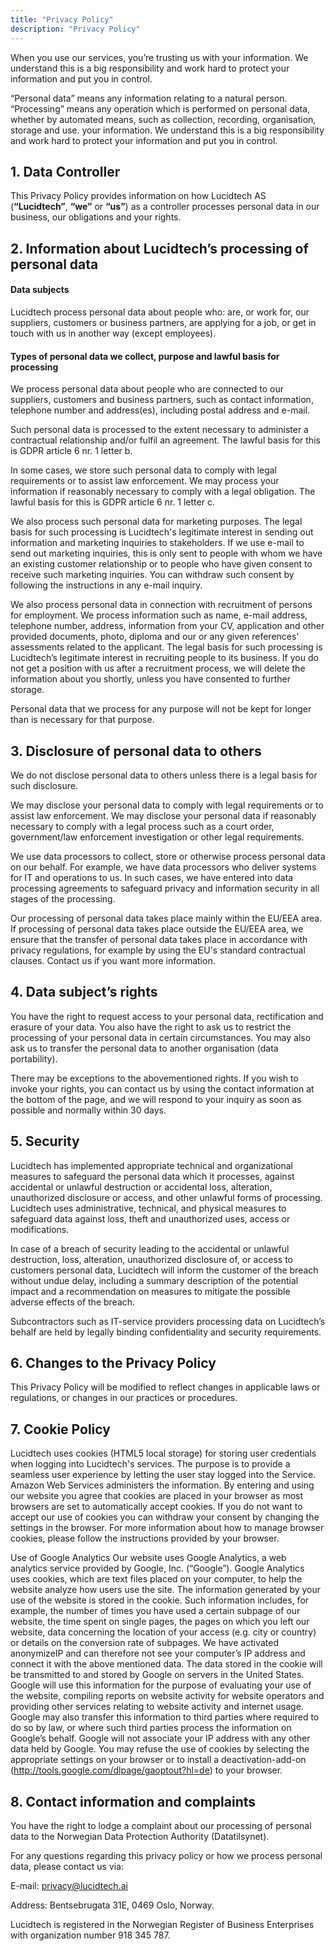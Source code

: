 ```yaml
---
title: "Privacy Policy"
description: "Privacy Policy"
---
```


When you use our services, you’re trusting us with your information. We understand this is a big responsibility and work hard to protect your information and put you in control.

“Personal data” means any information relating to a natural person. “Processing” means any operation which is performed on personal data, whether by automated means, such as collection, recording, organisation, storage and use. your information. We understand this is a big responsibility and work hard to protect your information and put you in control.

## **1. Data Controller**

This Privacy Policy provides information on how Lucidtech AS (**“Lucidtech”**, **“we”** or **“us”**) as a controller processes personal data in our business, our obligations and your rights.

## 2. Information about Lucidtech’s processing of personal data

#### Data subjects

Lucidtech process personal data about people who: are, or work for, our suppliers, customers or business partners, are applying for a job, or get in touch with us in another way (except employees).

#### Types of personal data we collect, purpose and lawful basis for processing

We process personal data about people who are connected to our suppliers, customers and business partners, such as contact information, telephone number and address(es), including postal address and e-mail.

Such personal data is processed to the extent necessary to administer a contractual relationship and/or fulfil an agreement. The lawful basis for this is GDPR article 6 nr. 1 letter b.

In some cases, we store such personal data to comply with legal requirements or to assist law enforcement. We may process your information if reasonably necessary to comply with a legal obligation. The lawful basis for this is GDPR article 6 nr. 1 letter c.

We also process such personal data for marketing purposes. The legal basis for such processing is Lucidtech's legitimate interest in sending out information and marketing inquiries to stakeholders. If we use e-mail to send out marketing inquiries, this is only sent to people with whom we have an existing customer relationship or to people who have given consent to receive such marketing inquiries. You can withdraw such consent by following the instructions in any e-mail inquiry.

We also process personal data in connection with recruitment of persons for employment. We process information such as name, e-mail address, telephone number, address, information from your CV, application and other provided documents, photo, diploma and our or any given references' assessments related to the applicant. The legal basis for such processing is Lucidtech’s legitimate interest in recruiting people to its business. If you do not get a position with us after a recruitment process, we will delete the information about you shortly, unless you have consented to further storage.

Personal data that we process for any purpose will not be kept for longer than is necessary for that purpose.

## **3. Disclosure of personal data to others**

We do not disclose personal data to others unless there is a legal basis for such disclosure.

We may disclose your personal data to comply with legal requirements or to assist law enforcement. We may disclose your personal data if reasonably necessary to comply with a legal process such as a court order, government/law enforcement investigation or other legal requirements.

We use data processors to collect, store or otherwise process personal data on our behalf. For example, we have data processors who deliver systems for IT and operations to us. In such cases, we have entered into data processing agreements to safeguard privacy and information security in all stages of the processing.

Our processing of personal data takes place mainly within the EU/EEA area. If processing of personal data takes place outside the EU/EEA area, we ensure that the transfer of personal data takes place in accordance with privacy regulations, for example by using the EU's standard contractual clauses. Contact us if you want more information.

## 4. Data subject’s rights

You have the right to request access to your personal data, rectification and erasure of your data. You also have the right to ask us to restrict the processing of your personal data in certain circumstances. You may also ask us to transfer the personal data to another organisation (data portability).

There may be exceptions to the abovementioned rights. If you wish to invoke your rights, you can contact us by using the contact information at the bottom of the page, and we will respond to your inquiry as soon as possible and normally within 30 days.

## 5. Security

Lucidtech has implemented appropriate technical and organizational measures to safeguard the personal data which it processes, against accidental or unlawful destruction or accidental loss, alteration, unauthorized disclosure or access, and other unlawful forms of processing. Lucidtech uses administrative, technical, and physical measures to safeguard data against loss, theft and unauthorized uses, access or modifications.

In case of a breach of security leading to the accidental or unlawful destruction, loss, alteration, unauthorized disclosure of, or access to customers personal data, Lucidtech will inform the customer of the breach without undue delay, including a summary description of the potential impact and a recommendation on measures to mitigate the possible adverse effects of the breach.

Subcontractors such as IT-service providers processing data on Lucidtech’s behalf are held by legally binding confidentiality and security requirements.

## 6. Changes to the Privacy Policy

This Privacy Policy will be modified to reflect changes in applicable laws or regulations, or changes in our practices or procedures.

## 7. Cookie Policy

Lucidtech uses cookies (HTML5 local storage) for storing user credentials when logging into Lucidtech's services. The purpose is to provide a seamless user experience by letting the user stay logged into the Service. Amazon Web Services administers the information. By entering and using our website you agree that cookies are placed in your browser as most browsers are set to automatically accept cookies. If you do not want to accept our use of cookies you can withdraw your consent by changing the settings in the browser. For more information about how to manage browser cookies, please follow the instructions provided by your browser.

Use of Google Analytics Our website uses Google Analytics, a web analytics service provided by Google, Inc. (“Google”). Google Analytics uses cookies, which are text files placed on your computer, to help the website analyze how users use the site. The information generated by your use of the website is stored in the cookie. Such information includes, for example, the number of times you have used a certain subpage of our website, the time spent on single pages, the pages on which you left our website, data concerning the location of your access (e.g. city or country) or details on the conversion rate of subpages. We have activated anonymizeIP and can therefore not see your computer’s IP address and connect it with the above mentioned data. The data stored in the cookie will be transmitted to and stored by Google on servers in the United States. Google will use this information for the purpose of evaluating your use of the website, compiling reports on website activity for website operators and providing other services relating to website activity and internet usage. Google may also transfer this information to third parties where required to do so by law, or where such third parties process the information on Google’s behalf. Google will not associate your IP address with any other data held by Google. You may refuse the use of cookies by selecting the appropriate settings on your browser or to install a deactivation-add-on (http://tools.google.com/dlpage/gaoptout?hl=de) to your browser.

## &#x20;8. Contact information and complaints

You have the right to lodge a complaint about our processing of personal data to the Norwegian Data Protection Authority (Datatilsynet).

For any questions regarding this privacy policy or how we process personal data, please contact us via:

E-mail: privacy@lucidtech.ai&#x20;

Address: Bentsebrugata 31E, 0469 Oslo, Norway.

Lucidtech is registered in the Norwegian Register of Business Enterprises with organization number 918 345 787.

